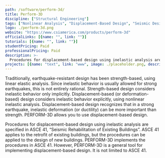 ```yaml
---
path: /software/perform-3d/
title: Perform-3D
discipline: ["Structural Engineering"]
tags: ["Nonlinear Analysis", "Displacement-Based Design", "Seismic Design"]
logo: ./perform-3d.png
website: "https://www.csiamerica.com/products/perform-3d"
officialLinks: [{name: "", link: ""}]
tutorials: [{name: "", link: ""}]
studentPricing: Paid
professionalPricing: Paid
description: >-
  Procedures for displacement-based design using inelastic analysis are specified in ASCE 41, “Seismic Rehabilitation of Existing Buildings”. ASCE 41 applies to the retrofit of existing buildings, but the procedures can be applied to the design of new buildings. PERFORM-3D implements the procedures in ASCE 41. However, PERFORM-3D is a general tool for implementing displacement-based design. It is not limited to ASCE 41.
projects: [{name: "text", link: "www", image: ./placeholder.png, description: "blah blah"}]
---
```


Traditionally, earthquake-resistant design has been strength-based, using linear elastic analysis. Since inelastic behavior is usually allowed for strong earthquakes, this is not entirely rational. Strength-based design considers inelastic behavior only implicitly. Displacement-based (or deformation-based) design considers inelastic behavior explicitly, using nonlinear inelastic analysis. Displacement-based design recognizes that in a strong earthquake, inelastic deformation (or ductility) can be more important than strength. PERFORM-3D allows you to use displacement-based design.

Procedures for displacement-based design using inelastic analysis are specified in ASCE 41, “Seismic Rehabilitation of Existing Buildings”. ASCE 41 applies to the retrofit of existing buildings, but the procedures can be applied to the design of new buildings. PERFORM-3D implements the procedures in ASCE 41. However, PERFORM-3D is a general tool for implementing displacement-based design. It is not limited to ASCE 41.
